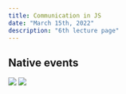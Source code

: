 ```yaml
---
title: Communication in JS
date: "March 15th, 2022"
description: "6th lecture page"
---
```


<div>
  <h2>Native events</h2>
  <div className="wrap-13">
    <img
      src="https://res.cloudinary.com/elazar93/image/upload/v1647273149/carbon_38_niwz3c.png"
      className="native-listen-image"
    />
    <img
      src="https://res.cloudinary.com/elazar93/image/upload/v1647336200/carbon_49_la4ehu.png"
      className="native-dispatch-image"
    />
  </div>
</div>
